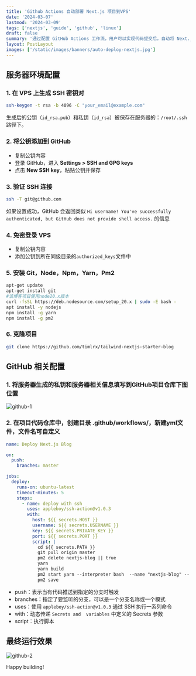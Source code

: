 ```yaml
---
title: 'Github Actions 自动部署 Next.js 项目到VPS'
date: '2024-03-07'
lastmod: '2024-03-09'
tags: ['nextjs', 'guide', 'github', 'linux']
draft: false
summary: '通过配置 GitHub Actions 工作流，用户可以实现代码提交后，自动将 Next.js 应用部署到服务器，简化了手动部署过程，帮助你轻松搭建个人博客网站。'
layout: PostLayout
images: ['/static/images/banners/auto-deploy-nextjs.jpg']
---
```


## 服务器环境配置

### 1. 在 VPS 上生成 SSH 密钥对

```bash
ssh-keygen -t rsa -b 4096 -C "your_email@example.com"
```

生成后的公钥（`id_rsa.pub`）和私钥（`id_rsa`）被保存在服务器的：`/root/.ssh`路径下。

### 2. 将公钥添加到 GitHub

- 复制公钥内容
- 登录 GitHub，进入 **Settings > SSH and GPG keys**
- 点击 **New SSH key**，粘贴公钥并保存

### 3. 验证 SSH 连接

```bash
ssh -T git@github.com
```

如果设置成功，GitHub 会返回类似 `Hi username! You've successfully authenticated, but GitHub does not provide shell access.` 的信息

### 4. 免密登录 VPS

- 复制公钥内容
- 添加公钥到所在同级目录的`authorized_keys`文件中

### 5. 安装 Git，Node，Npm，Yarn，Pm2

```bash
apt-get update
apt-get install git
#该博客项目使用node20.x版本
curl -fsSL https://deb.nodesource.com/setup_20.x | sudo -E bash -
apt install -y nodejs
npm install -g yarn
npm install -g pm2
```

### 6. 克隆项目

```bash
git clone https://github.com/timlrx/tailwind-nextjs-starter-blog
```

## GitHub 相关配置

### 1. 将服务器生成的私钥和服务器相关信息填写到GitHub项目仓库下图位置

![github-1](https://image.jxzsite.com/i/2025/02/24/qxgoxx.png)

### 2. 在项目代码仓库中，创建目录 .github/workflows/，新建yml文件，文件名可自定义

```yml
name: Deploy Next.js Blog

on:
  push:
    branches: master

jobs:
  deploy:
    runs-on: ubuntu-latest
    timeout-minutes: 5
    steps:
      - name: deploy with ssh
        uses: appleboy/ssh-action@v1.0.3
        with:
          host: ${{ secrets.HOST }}
          username: ${{ secrets.USERNAME }}
          key: ${{ secrets.PRIVATE_KEY }}
          port: ${{ secrets.PORT }}
          script: |
            cd ${{ secrets.PATH }}
            git pull origin master
            pm2 delete nextjs-blog || true
            yarn
            yarn build
            pm2 start yarn --interpreter bash  --name "nextjs-blog" -- start
            pm2 save
```

- push：表示当有代码推送到指定的分支时触发
- branches：指定了要监听的分支，可以是一个分支名称或一个模式
- uses：使用 `appleboy/ssh-action@v1.0.3` 通过 SSH 执行一系列命令
- with：动态传递 `Secrets and  variables` 中定义的 Secrets 参数
- script：执行脚本

## 最终运行效果

![github-2](https://image.jxzsite.com/i/2025/02/24/qxhaji.png)

Happy building! <Twemoji emoji="clinking-beer-mugs" />
